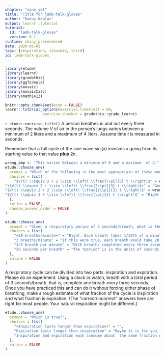 ```yaml
---
chapter: "none yet"
title: "Title for lamb-talk-gloves"
author: "Danny Kaplan"
output: learnr::tutorial
tutorial:
  id: "lamb-talk-gloves"
  version: 0.1
runtime: shiny_prerendered
date: 2020-06-03 
tags: [respiration, sinusoid, third]
id: lamb-talk-gloves
---
```


```r
library(etude)
library(learnr)
library(gradethis)
library(ggformula)
library(mosaic)
library(mosaicCalc)
library(math141Z)

knitr::opts_chunk$set(echo = FALSE)
learnr::tutorial_options(exercise.timelimit = 60, 
                 exercise.checker = gradethis::grade_learnr)
```

`r etude::exercise_title()` A person breathes in and out every three seconds. The volume $V$ of air in the person's lungs varies between a minimum of $2$ liters and a maximum of $4$ liters. Assume time $t$ is measured in seconds.

Remember that a full cycle of the sine wave $\sin(x)$ involves $x$ going  from its starting value to that value **plus** $2 \pi$.  

```r
wrong_amp <- "This varies between a minimum of 0 and a maximum  of 2."
etude::choose_one(
  prompt = "Which of the following is the most appropriate of these models for $V(t)$?",
  choices = list(
    "$V(t) \\equiv 2 + 2 \\sin \\left( \\frac{\\pi}{3} t \\right)$" = wrong_amp,
"+$V(t) \\equiv 3 + \\sin \\left( \\frac{2\\pi}{3} t \\right)$+" = "Good. In this class, we generally write the sine function like  $\\sin(2 \\pi t/P)$ which means that the overall argument to  the sine function will go from 0 to $2 \\pi$ when $t$ goes from 0 to $P$.",
"$V(t) \\equiv 2 + 2 \\sin \\left( \\frac{2\\pi}{3} t \\right)$" = wrong_amp,
"$V(t) \\equiv 3 + \\sin \\left( \\frac{\\pi}{3} t \\right)$" = "Right amplitude and baseline: the minimum will be 2 liters and the maximum 4 liters. But the period is wrong. Going from $t=0$ to  $t=3$ should produce a full cycle of the sine function. But here  the argument would go only  from 0 to $\frac{\\pi}{3} 3 = $\\pi$. Thus,  after 3 seconds, only half  a cycle has been  completed."
  ),
  inline = FALSE,
  random_answer_order = FALSE
)
```


```r

etude::choose_one(
  prompt = "Given a respiratory period of 3 seconds/breath, what is the respiratory **frequency** in units of breaths/minute?",
  choices = list(
    "+20 breaths/minute+" = "Right. Each breath takes 1/20th of a minute, which is 3 seconds, the period specified in the question.",
    "3 breaths/minute" = "If this were true, each breath would take 20 seconds to complete.",
    "1/3 breath per minute" = "With breaths completed every three seconds, 1/3 of a breath is completed each second. But the problem asked for breaths per minute.",
    "20 seconds per breath" = "The *period* is in the units of seconds per breath, but the *frequency* will have units of breaths per second. Frequency is the reciprocal of period (and vice versa). "
  ),
  inline = FALSE
)
```

A respiratory cycle can be divided into two parts: inspiration and expiration. Please do an experiment. Using a clock or watch, breath with a total period of 3 seconds/breath, that is, complete one breath every three seconds. Once you  have practiced this and can do it without forcing either phase of breathing,  make a rough estimate of what fraction of the cycle is inspiration and what fraction is expiration. (The "correct/incorrect" answers here are right for most people. Your natural respiration might be different.)

```r
etude::choose_one(
  prompt = "Which is true?",
  choices = list(
    "+Inspiration lasts longer than expiration+" = "",
    "Expiration lasts longer than inspiration" = "Maybe it is for you, but not for most people. Try breathing in while counting 1-2-3 then exhaling while counting 1-2-3-4-5-6. Likely,  that's not a very  natural  pattern for you.",
    "Inspiration and expiration each consume about  the same fraction of the complete  cycle." = "People can do this consciously by counting 1-2-3  for inspiration  and another 1-2-3 for expiration. This usually feels forced and unnatural."
  ),
  inline = FALSE
)
```



